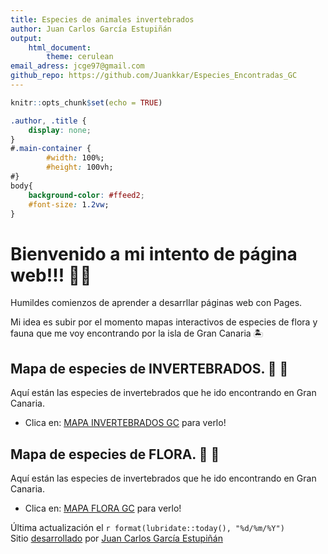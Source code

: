 ```yaml
---
title: Especies de animales invertebrados
author: Juan Carlos García Estupiñán
output: 
    html_document:
        theme: cerulean
email_adress: jcge97@gmail.com
github_repo: https://github.com/Juankkar/Especies_Encontradas_GC
---
```


```r
knitr::opts_chunk$set(echo = TRUE)
```

```css
.author, .title {
    display: none;
}
#.main-container {
        #width: 100%;
        #height: 100vh;
#}
body{
    background-color: #ffeed2;
    #font-size: 1.2vw;
}
```
# Bienvenido a mi intento de página web!!! 👨‍💻

Humildes comienzos de aprender a desarrllar páginas web con Pages.

Mi idea es subir por el momento mapas interactivos de especies de flora y fauna que me voy encontrando por la isla de Gran Canaria 🏝️ 

## Mapa de especies de INVERTEBRADOS. 🐌 🐜

Aquí están las especies de invertebrados que he ido encontrando en Gran Canaria.

* Clica en: <a href="invertebrates.html"> MAPA INVERTEBRADOS GC</a> para verlo!

## Mapa de especies de FLORA. 🌺 🌱

Aquí están las especies de invertebrados que he ido encontrando en Gran Canaria.

* Clica en: <a href="flora.html"> MAPA FLORA GC</a> para verlo!

Última actualización el `r format(lubridate::today(), "%d/%m/%Y")`  
Sitio [desarrollado](`r rmarkdown::metadata$github_repo`) por [Juan Carlos García Estupiñán](mailto:`r rmarkdown::metadata$email_adress`)